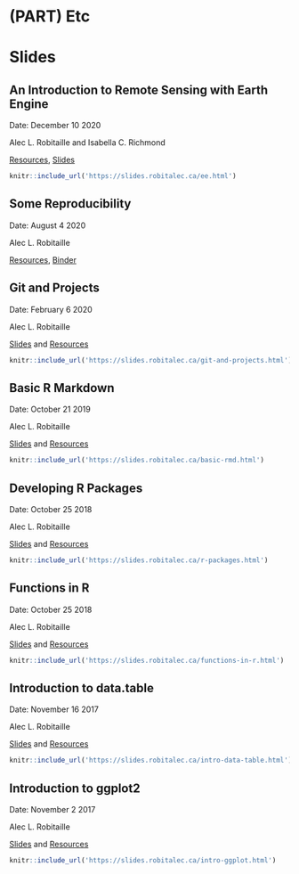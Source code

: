 # (PART) Etc {-}

# Slides

## An Introduction to Remote Sensing with Earth Engine

Date: December 10 2020 

Alec L. Robitaille and Isabella C. Richmond

[Resources](https://github.com/robitalec/workshops/tree/master/ee), [Slides](https://slides.robitalec.ca/ee.html)

```r
knitr::include_url('https://slides.robitalec.ca/ee.html')
```

## Some Reproducibility

Date: August 4 2020

Alec L. Robitaille

[Resources](https://github.com/robitalec/workshops/tree/master/some-reproducibility), [Binder](https://mybinder.org/v2/gl/robit.a%2Fsome-reproducibility-example/master?urlpath=rstudio)


## Git and Projects

Date: February 6 2020

Alec L. Robitaille

[Slides](https://slides.robitalec.ca/git-and-projects.html) and  [Resources](https://gitlab.com/robit.a/workshops/-/archive/master/workshops-master.zip?path=git-and-projects)

```r
knitr::include_url('https://slides.robitalec.ca/git-and-projects.html')
```

## Basic R Markdown
Date: October 21 2019

Alec L. Robitaille

[Slides](https://slides.robitalec.ca/basic-rmd.html) and  [Resources](https://gitlab.com/robit.a/workshops/-/archive/master/workshops-master.zip?path=basic-rmd)

```r
knitr::include_url('https://slides.robitalec.ca/basic-rmd.html')
```


## Developing R Packages
Date: October 25 2018

Alec L. Robitaille

[Slides](https://slides.robitalec.ca/r-packages.html) and   [Resources](https://gitlab.com/robit.a/workshops/-/archive/master/workshops-master.zip?path=r-packages)

```r
knitr::include_url('https://slides.robitalec.ca/r-packages.html')
```


## Functions in R
Date: October 25 2018

Alec L. Robitaille

[Slides](https://slides.robitalec.ca/functions-in-r.html) and  [Resources](https://gitlab.com/robit.a/workshops/-/archive/master/workshops-master.zip?path=functions-in-r)

```r
knitr::include_url('https://slides.robitalec.ca/functions-in-r.html')
```

## Introduction to data.table
Date: November 16 2017

Alec L. Robitaille

[Slides](https://slides.robitalec.ca/intro-data-table.html) and  [Resources](https://gitlab.com/robit.a/workshops/-/archive/master/workshops-master.zip?path=intro-data-table)

```r
knitr::include_url('https://slides.robitalec.ca/intro-data-table.html')
```

## Introduction to ggplot2
Date: November 2 2017

Alec L. Robitaille

[Slides](https://slides.robitalec.ca/intro-ggplot.html) and  [Resources](https://gitlab.com/robit.a/workshops/-/archive/master/workshops-master.zip?path=intro-ggplot)

```r
knitr::include_url('https://slides.robitalec.ca/intro-ggplot.html')
```

